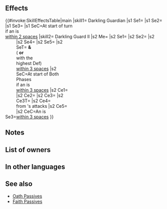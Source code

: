 {{Passive
|type=C
|name=Darkling Guardian
|exclusive=1
|canUseWeapon={{WeaponList|All}}
|canUseMove={{MoveList|All}}
|properties1=random_owner
|1name=Darkling Guardian
|1tagid=SID_闇の樹海の守護竜
|1cost=300
|1effect=At start of turn, if unit is within 2 spaces of an ally, grants Def/Res+6, "foe cannot make a follow-up attack," and【Warp Bubble】to unit for one turn.<br><br>【Warp Bubble】<br>Foes cannot warp into spaces within 4 spaces of unit. (Does not affect foes with Pass skills or warp effects from structures, like camps and fortresses in Rival Domains.)
|1required=-
|1next=-
|properties2=
|2name=Darkling Guard II
|2tagid=SID_闇の樹海の守…・承
|2effect=Enables【Canto (２)】.<br><br>At start of player phase or enemy phase, grants Def/Res+6, "foe cannot make a follow-up attack," "neutralizes 'effective against flying' bonuses,"【Warp Bubble】, and【Bulwark】to unit and target allies within 3 spaces of unit for 1 turn. (If support partner is on player team, targets any support partner; otherwise, targets ally with the highest Def on player team, excluding unit.)<br><br>If unit is within 3 spaces of an ally, grants Atk/Spd/Def/Res+5 to unit, neutralizes penalties to unit's Atk, neutralizes foe's bonuses to Atk, reduces damage from foe's attacks by 7 (excluding area-of-effect Specials), and grants Special cooldown charge +1 to unit per attack during combat (only highest value applied; does not stack).<br><br>【Canto (２)】<br>After an attack, Assist skill, or structure destruction, unit can move ２ space(s).<br>(Once per turn. Only highest value applied. Does not stack.)<br><br>【Warp Bubble】<br>Foes cannot warp into spaces within 4 spaces of unit. (Does not affect foes with Pass skills or warp effects from structures, like camps and fortresses in Rival Domains.)<br><br>【Bulwark】<br>Foes with Range = 1 cannot move through spaces adjacent to unit (does not affect foes with Pass skills).<br><br>Foes with Range = 2 cannot move through spaces within 2 spaces of unit (does not affect foes with Pass skills).
|2cost=300
|2required=Darkling Guardian
}}
==Effects==
{{#invoke:SkillEffectsTable|main
|skill1={{Si|Darkling Guardian}} Darkling Guardian
|s1 Se1={{Eft|Bonuses|Def/Res|6}}
|s1 Se2={{SEt|Foe Cannot Follow-Up}}
|s1 Se3={{SEt|Warp Bubble}}
|s1 SeC=At start of turn<br>if an {{Tgt|Ally}} is<br>[[within 2 spaces]]
|skill2={{Si|Darkling Guard II}} Darkling Guard II
|s2 Me={{Eft|Canto|2}}
|s2 Se1={{Eft|Bonuses|Def/Res|6}}
|s2 Se2={{SEt|Foe Cannot Follow-Up}}
|s2 Se3=<span style="width:12em;display:inline-block"/>{{SEt|Neutralize Effective Against Flying}}
|s2 Se4={{SEt|Warp Bubble}}
|s2 Se5={{SEt|Bulwark}}
|s2 SeT={{Tgt|Unit}} '''&'''<br>({{Tgt|Partner}} '''or'''<br>{{Tgt|Ally}} with the<br>highest Def)<br>[[within 3 spaces]]
|s2 SeC=At start of Both Phases<br>if an {{Tgt|Ally}} is<br>[[within 3 spaces]]
|s2 Ce1={{Eft|Temporary buffs|Atk/Spd/Def/Res|5}}
|s2 Ce2={{Eft|Neutralize Penalties|Atk}}
|s2 Ce3={{Eft|Neutralize Bonuses|Atk}}
|s2 Ce3T={{Tgt|Foe}}
|s2 Ce4={{Eft|Damage Reduction|7}}<br>from {{Tgt|Foe}}'s attacks
|s2 Ce5={{Eft|Accelerate Charge}}
|s2 CeC=An {{Tgt|Ally}} is<br>[[within 3 spaces]]
}}
==Notes==
{{Bonuses}}
{{Foe Cannot Follow-Up}}
{{Warp Bubble}}
{{Neutralize Effective Against Flying|name=Darkling Guard II}}
{{Bulwark|name=Darkling Guard II}}
{{SupportPartner|effect={{SEt|bonuses}}, {{SEt|Foe Cannot Follow-Up}}, {{SEt|Neutralize Effective Against Flying}}, {{SEt|Warp Bubble}} and {{SEt|Bulwark}} effects|name=Darkling Guard II}}
{{Temporary buffs|name=Darkling Guard II}}
{{Penalty neutralization|Atk|name=Darkling Guard II}}
{{Bonus neutralization|Atk|name=Darkling Guard II}}
{{FlatDamageReduction|7|name=Darkling Guard II}}
{{CooldownChargePlus|name=Darkling Guard II}}
==List of owners==
{{Skill Hero List}}
==In other languages==
{{OtherLanguages
|japanese=闇の樹海の守護竜
|german=Düsterwaldschutz
|spanishEU=Guardián oscuro
|spanishLA=Tótem oscuro
|french=Gardien Lombres
|italian=Custode Darklin
|chineseTW=闇之樹海的守護龍
|portuguese=Guardião sombrio
}}
==See also==
{{See also skills|cond=(Description LIKE '%"foe cannot make a follow-up attack%"%for%turn%' OR Description LIKE '%for%turn%"foe cannot make a follow-up attack%"%') AND Exclusive='1' OR Description LIKE '%foe%cannot warp into spaces within%spaces of unit%'}}
* [[Oath Passives]]
* [[Skill families/C Passives#Faith|Faith Passives]]
{{Passives Navbox|C}}